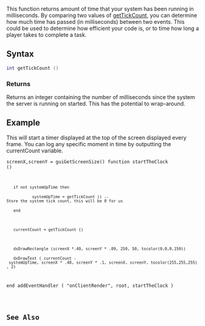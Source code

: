 
{{Server client function}}
This function returns amount of time that your system has been running in milliseconds. By comparing two values of [[/getTickCount.md|getTickCount]], you can determine how much time has passed (in milliseconds) between two events. This could be used to determine how efficient your code is, or to time how long a player takes to complete a task.

==Syntax==
<syntaxhighlight lang="lua">int getTickCount ()</syntaxhighlight>

===Returns===
Returns an integer containing the number of milliseconds since the system the server is running on started. This has the potential to wrap-around.

==Example==
This will start a timer displayed at the top of the screen displayed every frame. You can log any specific moment in time by outputting the currentCount variable.

<code>screenX,screenY = guiGetScreenSize()
function startTheClock ()
	
	if not systemUpTime then
            systemUpTime = getTickCount () --Store the system tick count, this will be 0 for us
	end
	
	currentCount = getTickCount ()
	
	dxDrawRectangle (screenX *.40, screenY * .09, 250, 50, tocolor(0,0,0,150))
	dxDrawText ( currentCount - systemUpTime, screenX * .48, screenY * .1, screenX, screenY, tocolor(255,255,255), 2)
end
addEventHandler ( "onClientRender", root, startTheClock )</syntaxhighlight>

==See Also==
{{Utility functions}}